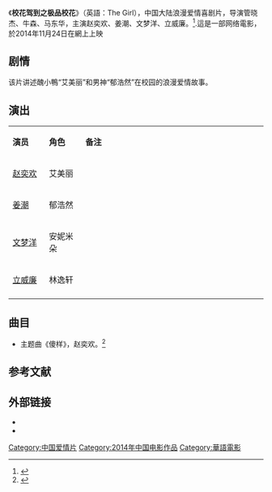 {{Infobox Film
|片名     = 校花驾到之极品校花
|电影原名 = ''{{lang|en|The Girl}}''
|图像     = 
|图像说明 = 海报
|导演     = 管晓杰<br />牛森<br />马东华
|监制     = 
|制片     = 陈焕章<br />黄嘉楠<br />陈辉
|编剧     = 张淼<br />王思宇
|剧本     = 
|原著     = 
|主演     = {{ubl|赵奕欢|姜潮|文梦洋|立威廉}}
|主题曲   = 
|片头曲   = 
|片尾曲   = 
|配乐     = 
|摄影     = 彭启旸
|剪辑     = 
|制片商   = 互联网电影集团<br />新锐杂志
|发行商   = 互联网电影集团
|上映日期 = {{Film date|2014|11|24|中国大陆}}
|片长     = 109分钟
|产地     = {{CHNML}}
|语言     = [[現代標準漢語|国语普通话]] 
|预算     = 
|票房     = 
|前集     = 
|续集     = 
|中国大陆片名= 
|港澳片名 = 
|新马片名 = 
|台湾片名 = 
}}
《'''校花驾到之极品校花'''》（英語：The Girl），中国大陆浪漫爱情喜剧片，导演管晓杰、牛森、马东华，主演赵奕欢、姜潮、文梦洋、立威廉。<ref>{{cite news |author= |url=http://yule.sohu.com/20140812/n403369330.shtml |title=《校花驾到》曝剧照 赵奕欢扮丑女姜潮成暖男 |newspaper=搜狐网 |date=2014 |language=zh-hans |location= |accessdate=2014-12-13 |archive-date=2019-08-30 |archive-url=https://web.archive.org/web/20190830205716/http://yule.sohu.com/20140812/n403369330.shtml |dead-url=no }}</ref>.這是一部网络電影，於2014年11月24日在網上上映

==剧情==
该片讲述醜小鴨“艾美丽”和男神“郁浩然”在校园的浪漫爱情故事。

==演出==
{|class="wikitable " width="70%"
|- style="background:cornflowerblue; color:white" align=center
|style="width:10%"|'''演员'''||style="width:10%"|'''角色'''||style="width:50%"|'''备注'''
|-
| [[赵奕欢|赵奕欢]]   ||  艾美丽   ||   
|-
| [[姜潮|姜潮]]   ||   郁浩然  ||   
|- 
| [[文梦洋|文梦洋]]   || 安妮米朵    ||   
|- 
| [[立威廉|立威廉]]   ||   林逸轩  ||   
|-
|}
==曲目==
*主题曲《傻样》，赵奕欢。<ref>{{cite news |author= |url=http://fun.youth.cn/2014/1030/526878.shtml |title=赵奕欢生日首发《校花驾到》主题曲 《傻样》成励志神曲 |newspaper=中青网 |date=2014 |language=zh-hans |location= |access-date=2014-12-13 |archive-url=https://web.archive.org/web/20141214122233/http://fun.youth.cn/2014/1030/526878.shtml |archive-date=2014-12-14 |dead-url=yes }}</ref>

==参考文献==
{{reflist}}

== 外部链接==
* {{douban}}
* {{Mtime|216126}}

{{管晓杰}}
{{Authority control}}
{{DEFAULTSORT:X校花}}
[[Category:中国爱情片|Category:中国爱情片]]
[[Category:2014年中国电影作品|Category:2014年中国电影作品]]
[[Category:華語電影|Category:華語電影]]